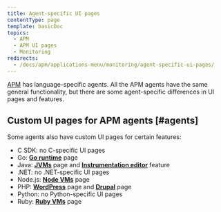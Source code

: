 ```yaml
---
title: Agent-specific UI pages
contentType: page
template: basicDoc
topics:
  - APM
  - APM UI pages
  - Monitoring
redirects:
  - /docs/apm/applications-menu/monitoring/agent-specific-ui-pages/
---
```


[APM](/docs/apm/new-relic-apm/getting-started/welcome-new-relic-apm) has language-specific agents. All the APM agents have the same general functionality, but there are some agent-specific differences in UI pages and features.

## Custom UI pages for APM agents [#agents]

Some agents also have custom UI pages for certain features:

* C SDK: no C-specific UI pages
* Go: [**Go runtime**](/docs/agents/go-agent/features/go-runtime-ui-page) page
* Java: [**JVMs**](/docs/agents/java-agent/features/jvm-metrics-page) page and [**Instrumentation editor**](/docs/agents/java-agent/custom-instrumentation/custom-instrumentation-editor-quickly-customize-your-java-instrumentation) feature
* .NET: no .NET-specific UI pages
* Node.js: [**Node VMs**](/docs/agents/nodejs-agent/supported-features/node-vms-statistics-page) page
* PHP: [**WordPress**](/docs/agents/php-agent/frameworks-libraries/wordpress-specific-functionality) page and [**Drupal**](/docs/agents/php-agent/frameworks-libraries/drupal-specific-functionality) page
* Python: no Python-specific UI pages
* Ruby: [**Ruby VMs**](/docs/agents/ruby-agent/features/ruby-vm-measurements) page
